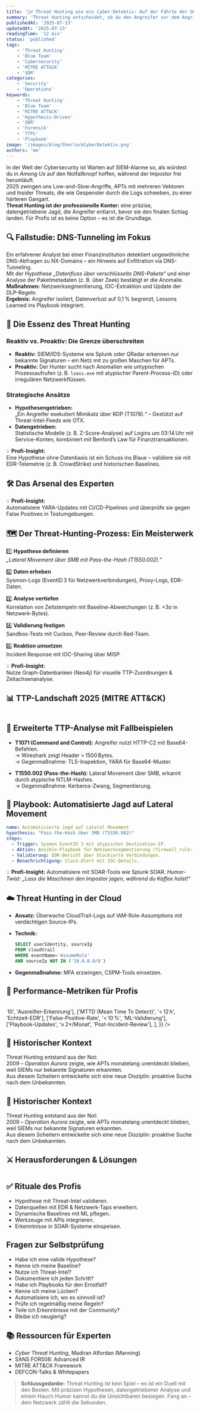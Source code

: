 ```yaml
---
title: '🕵️‍♂️ Threat Hunting wie ein Cyber-Detektiv: Auf der Fährte der Unsichtbaren'
summary: 'Threat Hunting entscheidet, ob du den Angreifer vor dem Angriff entdeckst. Erfahre, wie Blue Teams mit Hypothesen, Playbooks und modernen Tools proaktiv Bedrohungen jagen.'
publishedAt: '2025-07-13'
updatedAt: '2025-07-13'
readingTime: '12 min'
status: 'published'
tags:
    - 'Threat Hunting'
    - 'Blue Team'
    - 'Cybersecurity'
    - 'MITRE ATT&CK'
    - 'XDR'
categories:
    - 'Security'
    - 'Operations'
keywords:
    - 'Threat Hunting'
    - 'Blue Team'
    - 'MITRE ATT&CK'
    - 'Hypothesis-Driven'
    - 'XDR'
    - 'Forensik'
    - 'TTPs'
    - 'Playbook'
image: '/images/blog/SherlockCyberDetektiv.png'
authors: 'me'
---
```


In der Welt der Cybersecurity ist Warten auf SIEM-Alarme so, als würdest du in *Among Us* auf den Notfallknopf hoffen, während der Impostor frei herumläuft.  
2025 zwingen uns Low-and-Slow-Angriffe, APTs mit mehreren Vektoren und Insider Threats, die wie Gespenster durch die Logs schweben, zu einer härteren Gangart.  
**Threat Hunting ist der professionelle Konter:** eine präzise, datengetriebene Jagd, die Angreifer entlarvt, bevor sie den finalen Schlag landen. Für Profis ist es keine Option – es ist die Grundlage.


## 🔍 Fallstudie: DNS-Tunneling im Fokus

Ein erfahrener Analyst bei einer Finanzinstitution detektiert ungewöhnliche DNS-Abfragen zu NX-Domains – ein Hinweis auf Exfiltration via DNS-Tunneling.  
Mit der Hypothese *„Datenfluss über verschlüsselte DNS-Pakete“* und einer Analyse der Paketmetadaten (z. B. über Zeek) bestätigt er die Anomalie.  
**Maßnahmen:** Netzwerksegmentierung, IOC-Extraktion und Update der DLP-Regeln.  
**Ergebnis:** Angreifer isoliert, Datenverlust auf 0,1 % begrenzt, Lessons Learned ins Playbook integriert.

## 📘 Die Essenz des Threat Hunting

### Reaktiv vs. Proaktiv: Die Grenze überschreiten

- **Reaktiv:** SIEM/IDS-Systeme wie Splunk oder QRadar erkennen nur bekannte Signaturen – ein Netz mit zu großen Maschen für APTs.
- **Proaktiv:** Der Hunter sucht nach Anomalien wie untypischen Prozessaufrufen (z. B. `lsass.exe` mit atypischer Parent-Process-ID) oder irregulären Netzwerkflüssen.

### Strategische Ansätze

- **Hypothesengetrieben:**  
  „Ein Angreifer exekutiert Mimikatz über RDP (T1078).“ – Gestützt auf Threat-Intel-Feeds wie OTX.
- **Datengetrieben:**  
  Statistische Modelle (z. B. Z-Score-Analyse) auf Logins um 03:14 Uhr mit Service-Konten, kombiniert mit Benford’s Law für Finanztransaktionen.

💡 **Profi-Insight:**  
Eine Hypothese ohne Datenbasis ist ein Schuss ins Blaue – validiere sie mit EDR-Telemetrie (z. B. CrowdStrike) und historischen Baselines.


## 🛠️ Das Arsenal des Experten

<Table
	data={{
		headers: [
			{ key: 'tool', content: 'Werkzeug' },
			{ key: 'details', content: 'Anwendung und Tiefgang' },
		],
		rows: [
			['**SIEM (Splunk)**', 'Korrelation von Windows-Events (EventID 4688) & NetFlow-Daten mit Custom Search Commands'],
			['**XDR (CrowdStrike)**', 'Echtzeit-Überwachung von Endpoints & Cloud-APIs, inkl. Kernel-Level-Inspektion'],
			['**Threat Intelligence**', 'Integration von STIX/TAXII-Feeds (MISP) für dynamische IOC-Updates'],
			['**Forensik (Volatility)**', 'Speicheranalyse mit Plugins wie `malfind` für Rootkit-Erkennung'],
			['**Emulation (CALDERA)**', 'Automatisierte Simulation von TTPs (z. B. T1059 – Command-Line-Execution)'],
			['**YARA-Rules**', 'Benutzerdefinierte Signaturen für Zero-Day-Drohungen mit RegEx'],
		],
	}}
/>


💡 **Profi-Insight:**  
Automatisiere YARA-Updates mit CI/CD-Pipelines und überprüfe sie gegen False Positives in Testumgebungen.


## 🗺️ Der Threat-Hunting-Prozess: Ein Meisterwerk

1️⃣ **Hypothese definieren**  
*„Lateral Movement über SMB mit Pass-the-Hash (T1550.002).“*

2️⃣ **Daten erheben**  
Sysmon-Logs (EventID 3 für Netzwerkverbindungen), Proxy-Logs, EDR-Daten.

3️⃣ **Analyse vertiefen**  
Korrelation von Zeitstempeln mit Baseline-Abweichungen (z. B. +3σ in Netzwerk-Bytes).

4️⃣ **Validierung festigen**  
Sandbox-Tests mit Cuckoo, Peer-Review durch Red-Team.

5️⃣ **Reaktion umsetzen**  
Incident Response mit IOC-Sharing über MISP.

💡 **Profi-Insight:**  
Nutze Graph-Datenbanken (Neo4j) für visuelle TTP-Zuordnungen & Zeitachsenanalyse.


## 📊 TTP-Landschaft 2025 (MITRE ATT&CK)

<Table
	data={{
		headers: [
			{ key: 'ttp', content: 'TTP' },
			{ key: 'prevalence', content: 'Prävalenz' },
			{ key: 'details', content: 'Technische Details' },
		],
		rows: [
			['Credential Dumping (T1003)', '35 %', 'Mimikatz, LSASS-Dump, PowerSploit'],
			['Lateral Movement (T1021)', '25 %', 'SMB-Relay, PS-Remoting, RDP'],
			['Command and Control (T1071)', '20 %', 'DNS-Tunneling, HTTP-C2'],
			['Data Exfiltration (T1041)', '15 %', 'ICMP, verschlüsselte ZIPs'],
			['Process Injection (T1055)', '5 %', 'Reflective DLL, APC Injection'],
		],
	}}
/>


## 🔎 Erweiterte TTP-Analyse mit Fallbeispielen

- **T1071 (Command and Control):**
  Angreifer nutzt HTTP-C2 mit Base64-Befehlen.  
  → Wireshark zeigt Header > 1500 Bytes.  
  → Gegenmaßnahme: TLS-Inspektion, YARA für Base64-Muster.

- **T1550.002 (Pass-the-Hash):**
  Lateral Movement über SMB, erkannt durch atypische NTLM-Hashes.  
  → Gegenmaßnahme: Kerberos-Zwang, Segmentierung.


## 📜 Playbook: Automatisierte Jagd auf Lateral Movement

```yaml
name: Automatisierte Jagd auf Lateral Movement
hypothesis: "Pass-the-Hash über SMB (T1550.002)"
steps:
  - Trigger: Sysmon EventID 3 mit atypischer Destination-IP.
  - Aktion: Ansible-Playbook für Netzwerksegmentierung (firewall_rule: block_ip).
  - Validierung: EDR-Bericht über blockierte Verbindungen.
  - Benachrichtigung: Slack-Alert mit IOC-Details.
````

💡 **Profi-Insight:**
Automatisiere mit SOAR-Tools wie Splunk SOAR.
*Humor-Twist: „Lass die Maschinen den Impostor jagen, während du Kaffee holst!“*


## ☁️ Threat Hunting in der Cloud

* **Ansatz:** Überwache CloudTrail-Logs auf IAM-Role-Assumptions mit verdächtigen Source-IPs.
* **Technik:**

  ```sql
  SELECT userIdentity, sourceIp 
  FROM cloudtrail 
  WHERE eventName='AssumeRole' 
  AND sourceIp NOT IN ('10.0.0.0/8')
  ```
* **Gegenmaßnahme:** MFA erzwingen, CSPM-Tools einsetzen.


## 📏 Performance-Metriken für Profis

<Table
	data={{
		headers: [
			{ key: 'metric', content: 'Kennzahl' },
			{ key: 'target', content: 'Zielwert' },
			{ key: 'method', content: 'Methode' },
		],
		rows: [
			['Anomalien pro Woche', '> 10', 'Ausreißer-Erkennung'],
			['MTTD (Mean Time To Detect)', '< 12 h', 'Echtzeit-EDR'],
			['False-Positive-Rate', '< 10 %', 'ML-Validierung'],
			['Playbook-Updates', '≥ 2×/Monat', 'Post-Incident-Review'],
		],
	}}
/>

## 📖 Historischer Kontext

Threat Hunting entstand aus der Not:  
2009 – *Operation Aurora* zeigte, wie APTs monatelang unentdeckt blieben, weil SIEMs nur bekannte Signaturen erkannten.  
Aus diesem Scheitern entwickelte sich eine neue Disziplin: proaktive Suche nach dem Unbekannten.

## 📖 Historischer Kontext

Threat Hunting entstand aus der Not:  
2009 – *Operation Aurora* zeigte, wie APTs monatelang unentdeckt blieben, weil SIEMs nur bekannte Signaturen erkannten.  
Aus diesem Scheitern entwickelte sich eine neue Disziplin: proaktive Suche nach dem Unbekannten.



## ⚔️ Herausforderungen & Lösungen

<Table
	data={{
		headers: [
			{ key: 'challenge', content: 'Herausforderung' },
			{ key: 'solution', content: 'Lösung' },
		],
		rows: [
			['Datenflut', 'ELK-Stack + Anomaly Detection'],
			['Komplexe TTPs', 'MITRE ATT&CK Navigator'],
			['Ressourcenknappheit', 'Risiko-basiertes Priorisieren (CVSS)'],
		],
	}}
/>


## ✅ Rituale des Profis

* Hypothese mit Threat-Intel validieren.
* Datenquellen mit EDR & Netzwerk-Taps erweitern.
* Dynamische Baselines mit ML pflegen.
* Werkzeuge mit APIs integrieren.
* Erkenntnisse in SOAR-Systeme einspeisen.

## Fragen zur Selbstprüfung
* Habe ich eine valide Hypothese?
* Kenne ich meine Baseline?
* Nutze ich Threat-Intel?
* Dokumentiere ich jeden Schritt?
* Habe ich Playbooks für den Ernstfall?
* Kenne ich meine Lücken?
* Automatisiere ich, wo es sinnvoll ist?
* Prüfe ich regelmäßig meine Regeln?
* Teile ich Erkenntnisse mit der Community?
* Bleibe ich neugierig?


## 📚 Ressourcen für Experten

* *Cyber Threat Hunting*, Madiran Alfordan (Manning)
* SANS FOR508: Advanced IR
* MITRE ATT\&CK Framework
* DEFCON-Talks & Whitepapers


> **Schlussgedanke:**
> Threat Hunting ist kein Spiel – es ist ein Duell mit den Besten. Mit präzisen Hypothesen, datengetriebener Analyse und einem Hauch Humor kannst du die Unsichtbaren besiegen. Fang an – dein Netzwerk zählt die Sekunden.
